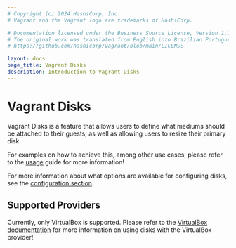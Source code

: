 ```yaml
---
# Copyright (c) 2024 HashiCorp, Inc.
# Vagrant and the Vagrant logo are trademarks of HashiCorp.

# Documentation licensed under the Business Source License, Version 1.1.
# The original work was translated from English into Brazilian Portuguese.
# https://github.com/hashicorp/vagrant/blob/main/LICENSE

layout: docs
page_title: Vagrant Disks
description: Introduction to Vagrant Disks
---
```


# Vagrant Disks

Vagrant Disks is a feature that allows users to define what mediums should be attached
to their guests, as well as allowing users to resize their primary disk.

For examples on how to achieve this, among other use cases, please refer to the [usage](/vagrant/docs/disks/usage)
guide for more information!

For more information about what options are available for configuring disks, see the
[configuration section](/vagrant/docs/disks/configuration).

## Supported Providers

Currently, only VirtualBox is supported. Please refer to the [VirtualBox documentation](/vagrant/docs/disks/virtualbox) for more information on using disks with the VirtualBox provider!
